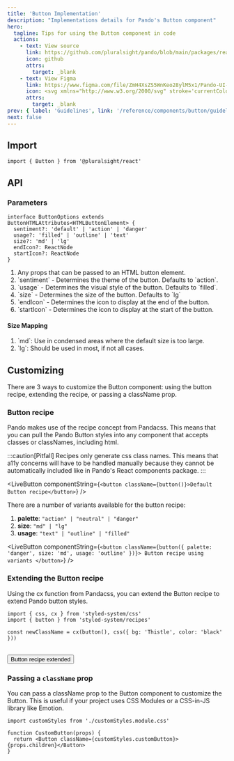 ```yaml
---
title: 'Button Implementation'
description: "Implementations details for Pando's Button component"
hero:
  tagline: Tips for using the Button component in code
  actions:
    - text: View source
      link: https://github.com/pluralsight/pando/blob/main/packages/react/src/components/Button.tsx
      icon: github
      attrs:
        target: _blank
    - text: View Figma
      link: https://www.figma.com/file/ZmH4XsZS5WnKeo28ylM5x1/Pando-UI-kit-(Web)?type=design&node-id=2-1710&mode=design&t=eQ8fa7aPyHXKUXie-0
      icon: <svg xmlns="http://www.w3.org/2000/svg" stroke='currentColor' fill='currentColor' xmlns:xlink="http://www.w3.org/1999/xlink" width='24' height='24' viewBox="0 0 24 24" role="img"><path fill-rule="evenodd" clip-rule="evenodd" d="M4.25 5.5C4.25 3.15279 6.15279 1.25 8.5 1.25H15.5C17.8472 1.25 19.75 3.15279 19.75 5.5C19.75 6.95165 19.0222 8.23331 17.9116 9C19.0222 9.7667 19.75 11.0484 19.75 12.5C19.75 14.8472 17.8472 16.75 15.5 16.75C14.4512 16.75 13.4912 16.3701 12.75 15.7405V19.5C12.75 21.8472 10.8472 23.75 8.5 23.75C6.15279 23.75 4.25 21.8472 4.25 19.5C4.25 18.0484 4.97779 16.7667 6.0884 16C4.97779 15.2333 4.25 13.9516 4.25 12.5C4.25 11.0484 4.97779 9.7667 6.0884 9C4.97779 8.2333 4.25 6.95164 4.25 5.5ZM8.5 15.25H11.25V9.75H8.5C6.98122 9.75 5.75 10.9812 5.75 12.5C5.75 14.0188 6.98122 15.25 8.5 15.25ZM11.25 16.75H8.5C6.98122 16.75 5.75 17.9812 5.75 19.5C5.75 21.0188 6.98122 22.25 8.5 22.25C10.0188 22.25 11.25 21.0188 11.25 19.5V16.75ZM18.25 5.5C18.25 7.01878 17.0188 8.25 15.5 8.25H12.75V2.75H15.5C17.0188 2.75 18.25 3.98122 18.25 5.5ZM15.5 9.75C13.9812 9.75 12.75 10.9812 12.75 12.5C12.75 14.0188 13.9812 15.25 15.5 15.25C17.0188 15.25 18.25 14.0188 18.25 12.5C18.25 10.9812 17.0188 9.75 15.5 9.75ZM8.5 8.25H11.25V2.75H8.5C6.98122 2.75 5.75 3.98122 5.75 5.5C5.75 7.01878 6.98122 8.25 8.5 8.25Z" /></svg>
      attrs:
        target: _blank
prev: { label: 'Guidelines', link: '/reference/components/button/guidelines' }
next: false
---
```



<ComponentNav links={navLinks} active="implementation" />

## Import

```tsx
import { Button } from '@pluralsight/react'
```

## API

### Parameters

```tsx
interface ButtonOptions extends ButtonHTMLAttributes<HTMLButtonElement> {
  sentiment?: 'default' | 'action' | 'danger'
  usage?: 'filled' | 'outline' | 'text'
  size?: 'md' | 'lg'
  endIcon?: ReactNode
  startIcon?: ReactNode
}
```

<ol class={css({ listStyleType: 'decimal' })}>
  <li>Any props that can be passed to an HTML button element.</li>
  <li>`sentiment` - Determines the theme of the button. Defaults to `action`.</li>
  <li>`usage` - Determines the visual style of the button. Defaults to `filled`.</li>
  <li>`size` - Determines the size of the button. Defaults to `lg`</li>
  <li>`endIcon` - Determines the icon to display at the end of the button.</li>
  <li>`startIcon` - Determines the icon to display at the start of the button.</li>
</ol>

#### Size Mapping

<ol class={css({ listStyleType: 'decimal' })}>
  <li>`md`: Use in condensed areas where the default size is too large.</li>
  <li>`lg`: Should be used in most, if not all cases.</li>
</ol>

## Customizing

There are 3 ways to customize the Button component: using the button recipe, extending the recipe, or passing a className prop.

### Button recipe

Pando makes use of the <TextLink href="https://panda-css.com/docs/concepts/recipes">recipe concept from Pandacss</TextLink>. This means that you can pull the Pando Button styles into any component that accepts classes or classNames, including html.

:::caution[Pitfall]
Recipes only generate css class names. This means that a11y concerns will have to be handled manually because they cannot be automatically included like in Pando's React components package.
:::

<LiveButton componentString={`<button className={button()}>Default Button recipe</button>`} />

There are a number of variants available for the button recipe:

<ol class={css({ listStyleType: 'decimal' })}>
  <li>
    <strong>palette</strong>: <code>"action" | "neutral" | "danger"</code>
  </li>
  <li>
    <strong>size</strong>: <code>"md" | "lg"</code>
  </li>
  <li>
    <strong>usage</strong>: <code>"text" | "outline" | "filled"</code>
  </li>
</ol>

<LiveButton
  componentString={`<button className={button({ palette: 'danger', size: 'md', usage: 'outline' })}>
      Button recipe using variants
    </button>`}
/>

### Extending the Button recipe

Using <TextLink href="https://panda-css.com/docs/concepts/merging-styles#merging-config-recipe-and-style-object">the cx function from Pandacss</TextLink>, you can extend the Button recipe to extend Pando button styles.

```tsx
import { css, cx } from 'styled-system/css'
import { button } from 'styled-system/recipes'

const newClassName = cx(button(), css({ bg: 'Thistle', color: 'black' }))
```

<br />
<button class={cx(button(), css({ bg: 'Thistle', color: 'black' }))}>Button recipe extended</button>

### Passing a `className` prop

You can pass a className prop to the Button component to customize the Button. This is useful if your project uses <TextLink href="https://github.com/css-modules/css-modules">CSS Modules</TextLink> or a CSS-in-JS library like <TextLink href="https://emotion.sh/docs/introduction">Emotion</TextLink>.

```tsx
import customStyles from './customStyles.module.css'

function CustomButton(props) {
  return <Button className={customStyles.customButton}>{props.children}</Button>
}
```
